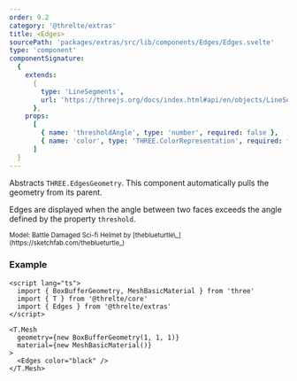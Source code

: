 ```yaml
---
order: 9.2
category: '@threlte/extras'
title: <Edges>
sourcePath: 'packages/extras/src/lib/components/Edges/Edges.svelte'
type: 'component'
componentSignature:
  {
    extends:
      {
        type: 'LineSegments',
        url: 'https://threejs.org/docs/index.html#api/en/objects/LineSegments'
      },
    props:
      [
        { name: 'thresholdAngle', type: 'number', required: false },
        { name: 'color', type: 'THREE.ColorRepresentation', required: false }
      ]
  }
---
```



Abstracts `THREE.EdgesGeometry`. This component automatically pulls the geometry from its parent.

Edges are displayed when the angle between two faces exceeds the angle defined by the property `threshold`.

<Example path="extras/edges" />

<small>
	Model: Battle Damaged Sci-fi Helmet by [theblueturtle\_](https://sketchfab.com/theblueturtle_)
</small>

### Example

```svelte
<script lang="ts">
  import { BoxBufferGeometry, MeshBasicMaterial } from 'three'
  import { T } from '@threlte/core'
  import { Edges } from '@threlte/extras'
</script>

<T.Mesh
  geometry={new BoxBufferGeometry(1, 1, 1)}
  material={new MeshBasicMaterial()}
>
  <Edges color="black" />
</T.Mesh>
```
